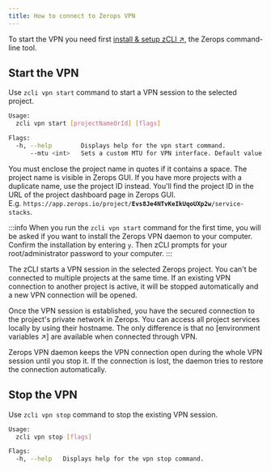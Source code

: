 ```yaml
---
title: How to connect to Zerops VPN
---
```


To start the VPN you need first [install & setup zCLI ↗](/references/cli), the Zerops command-line tool.

## Start the VPN
Use `zcli vpn start` command to start a VPN session to the selected project.

```sh
Usage:
  zcli vpn start [projectNameOrId] [flags]

Flags:
  -h, --help        Displays help for the vpn start command.
      --mtu <int>   Sets a custom MTU for VPN interface. Default value is 1420.
```

You must enclose the project name in quotes if it contains a space. The project name is visible in Zerops GUI. If you have more projects with a duplicate name, use the project ID instead. You'll find the project ID in the URL of the project dashboard page in Zerops GUI. <br/>E.g. <code>https://app&#46;zerops.io/project/<b>Evs8Je4NTvKeIkUqoUXp2w</b>/service-stacks</code>.

:::info 
When you run the `zcli vpn start` command for the first time, you will be asked if you want to install the Zerops VPN daemon to your computer. Confirm the installation by entering `y`. Then zCLI prompts for your root/administrator password to your computer.
:::

The zCLI starts a VPN session in the selected Zerops project. You can't be connected to multiple projects at the same time. If an existing VPN connection to another project is active, it will be stopped automatically and a new VPN connection will be opened.

Once the VPN session is established, you have the secured connection to the project's private network in Zerops. You can access all project services locally by using their hostname. The only difference is that no [environment variables ↗] are available when connected through VPN. 

Zerops VPN daemon keeps the VPN connection open during the whole VPN session until you stop it. If the connection is lost, the daemon tries to restore the connection automatically.

## Stop the VPN
Use `zcli vpn stop` command to stop the existing VPN session.

```sh
Usage:
  zcli vpn stop [flags]

Flags:
  -h, --help   Displays help for the vpn stop command.
```

